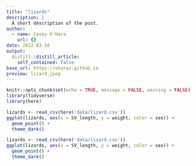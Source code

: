 ```yaml
---
title: "lizards"
description: |
  A short description of the post.
author:
  - name: Casey O'Hara
    url: {}
date: 2022-03-18
output:
  distill::distill_article:
    self_contained: false
base_url: https://oharac.github.io
preview: lizard.jpeg
---
```


```r
knitr::opts_chunk$set(echo = TRUE, message = FALSE, warning = FALSE)
library(tidyverse)
library(here)
```

```r
lizards <- read_csv(here('data/lizard.csv'))
ggplot(lizards, aes(x = SV_length, y = weight, color = sex)) +
  geom_point() +
  theme_dark()
```

```r
lizards <- read_csv(here('data/lizard.csv'))
ggplot(lizards, aes(x = SV_length, y = weight, color = sex)) +
  geom_point() +
  theme_dark()
```
